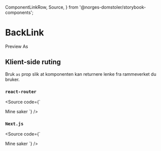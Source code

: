   ComponentLinkRow,
  Source,
} from '@norges-domstoler/storybook-components';

<Meta of={BackLinkStories} />

# BackLink

<ComponentLinkRow
  docsHref="https://design.domstol.no/987b33f71/p/72c4bc-backlink"
  figmaHref="https://www.figma.com/file/ewqSDmkgqDQ5PyOsRp4V5b/DDS-Komponenter?node-id=12825-221439&t=H2ZVa4PDdz4UMfma-0"
  githubHref="https://github.com/domstolene/designsystem/tree/main/packages/components/src/components/BackLink"
  storybookHref="https://domstolene.github.io/designsystem/?path=/story/dds-components-components-backlink--default"
/>

<Tabs>
  <TabList>
    <Tab>Preview</Tab>
    <Tab>As</Tab>
  </TabList>
  <TabPanels>
    <TabPanel>
      <Canvas of={BackLinkStories.Preview} />
      <Controls of={BackLinkStories.Preview} />
    </TabPanel>
    <TabPanel>
      <Canvas of={BackLinkStories.As} />
    </TabPanel>
  </TabPanels>
</Tabs>

## Klient-side ruting

Bruk `as` prop slik at komponenten kan returnere lenke fra rammeverket du bruker.

### `react-router`

<Source code={`

<BackLink as={RRLink} to="/saker">
  Mine saker
</BackLink>
`} />

### `Next.js`

<Source code={`

<BackLink as={NextLink} href="/saker">
  Mine saker
</BackLink>
`} />
